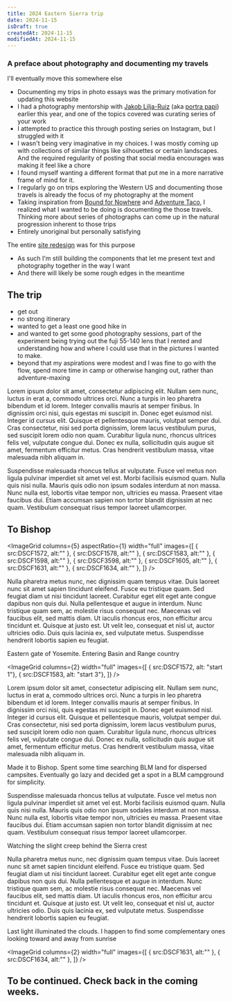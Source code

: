 ```yaml
---
title: 2024 Eastern Sierra trip
date: 2024-11-15
isDraft: true
createdAt: 2024-11-15
modifiedAt: 2024-11-15
---
```



### A preface about photography and documenting my travels

I'll eventually move this somewhere else 
- Documenting my trips in photo essays was the primary motivation for updating this website
- I had a photography mentorship with [Jakob Lilja-Ruiz](https://www.jakoblr.com/) (aka [portra papi](https://www.instagram.com/portra_papi)) earlier this year, and one of the topics covered was curating series of your work
- I attempted to practice this through posting series on Instagram, but I struggled with it
- I wasn't being very imaginative in my choices.  I was mostly coming up with collections of similar things like silhouettes or certain landscapes.  And the required regularity of posting that social media encourages was making it feel like a chore
- I found myself wanting a different format that put me in a more narrative frame of mind for it.  
- I regularly go on trips exploring the Western US and documenting those travels is already the focus of my photography at the moment
- Taking inspiration from [Bound for Nowhere](https://www.boundfornowhere.com/) and [Adventure Taco](https://adventuretaco.com/), I realized what I wanted to be doing is documenting the those travels.  Thinking more about series of photographs can come up in the natural progression inherent to those trips
- Entirely unoriginal but personally satisfying

The entire [site redesign](colophon) was for this purpose
- As such I'm still building the components that let me present text and photography together in the way I want
- And there will likely be some rough edges in the meantime

## The trip

- get out
- no strong itinerary
- wanted to get a least one good hike in 
- and wanted to get some good photography sessions, part of the experiment being trying out the fuji 55-140 lens that I rented and understanding how and where I could use that in the pictures I wanted to make.  
- beyond that my aspirations were modest and I was fine to go with the flow, spend more time in camp or otherwise hanging out, rather than adventure-maxing

Lorem ipsum dolor sit amet, consectetur adipiscing elit. Nullam sem nunc, luctus in erat a, commodo ultrices orci. Nunc a turpis in leo pharetra bibendum et id lorem. Integer convallis mauris at semper finibus. In dignissim orci nisi, quis egestas mi suscipit in. Donec eget euismod nisl. Integer id cursus elit. Quisque et pellentesque mauris, volutpat semper dui. Cras consectetur, nisi sed porta dignissim, lorem lacus vestibulum purus, sed suscipit lorem odio non quam. Curabitur ligula nunc, rhoncus ultrices felis vel, vulputate congue dui. Donec ex nulla, sollicitudin quis augue sit amet, fermentum efficitur metus. Cras hendrerit vestibulum massa, vitae malesuada nibh aliquam in.

Suspendisse malesuada rhoncus tellus at vulputate. Fusce vel metus non ligula pulvinar imperdiet sit amet vel est. Morbi facilisis euismod quam. Nulla quis nisi nulla. Mauris quis odio non ipsum sodales interdum at non massa. Nunc nulla est, lobortis vitae tempor non, ultricies eu massa. Praesent vitae faucibus dui. Etiam accumsan sapien non tortor blandit dignissim at nec quam. Vestibulum consequat risus tempor laoreet ullamcorper.

## To Bishop

<ImageGrid
   columns={5}
   aspectRatio={1}
   width="full"
   images={[
    { src:DSCF1572, alt:"" },
    { src:DSCF1578, alt:"" },
    { src:DSCF1583, alt:"" },
    { src:DSCF1598, alt:"" },
    { src:DSCF3598, alt:"" },
    { src:DSCF1605, alt:"" },
    { src:DSCF1631, alt:"" },
    { src:DSCF1634, alt:"" },
   ]}
/>

Nulla pharetra metus nunc, nec dignissim quam tempus vitae. Duis laoreet nunc sit amet sapien tincidunt eleifend. Fusce eu tristique quam. Sed feugiat diam ut nisi tincidunt laoreet. Curabitur eget elit eget ante congue dapibus non quis dui. Nulla pellentesque et augue in interdum. Nunc tristique quam sem, ac molestie risus consequat nec. Maecenas vel faucibus elit, sed mattis diam. Ut iaculis rhoncus eros, non efficitur arcu tincidunt et. Quisque at justo est. Ut velit leo, consequat et nisl ut, auctor ultricies odio. Duis quis lacinia ex, sed vulputate metus. Suspendisse hendrerit lobortis sapien eu feugiat.

Eastern gate of Yosemite.  Entering Basin and Range country

<ImageGrid
   columns={2}
   width="full"
   images={[
	   { src:DSCF1572, alt: "start 1"},
	   { src:DSCF1583, alt: "start 3"},
   ]}
/>

Lorem ipsum dolor sit amet, consectetur adipiscing elit. Nullam sem nunc, luctus in erat a, commodo ultrices orci. Nunc a turpis in leo pharetra bibendum et id lorem. Integer convallis mauris at semper finibus. In dignissim orci nisi, quis egestas mi suscipit in. Donec eget euismod nisl. Integer id cursus elit. Quisque et pellentesque mauris, volutpat semper dui. Cras consectetur, nisi sed porta dignissim, lorem lacus vestibulum purus, sed suscipit lorem odio non quam. Curabitur ligula nunc, rhoncus ultrices felis vel, vulputate congue dui. Donec ex nulla, sollicitudin quis augue sit amet, fermentum efficitur metus. Cras hendrerit vestibulum massa, vitae malesuada nibh aliquam in.

Made it to Bishop.  Spent some time searching BLM land for dispersed campsites.  Eventually go lazy and decided get a spot in a BLM campground for simplicity.

<BasicImage src={DSCF1598} alt="" />

Suspendisse malesuada rhoncus tellus at vulputate. Fusce vel metus non ligula pulvinar imperdiet sit amet vel est. Morbi facilisis euismod quam. Nulla quis nisi nulla. Mauris quis odio non ipsum sodales interdum at non massa. Nunc nulla est, lobortis vitae tempor non, ultricies eu massa. Praesent vitae faucibus dui. Etiam accumsan sapien non tortor blandit dignissim at nec quam. Vestibulum consequat risus tempor laoreet ullamcorper.

Watching the slight creep behind the Sierra crest

<BasicImage src={DSCF1605} alt="" />

Nulla pharetra metus nunc, nec dignissim quam tempus vitae. Duis laoreet nunc sit amet sapien tincidunt eleifend. Fusce eu tristique quam. Sed feugiat diam ut nisi tincidunt laoreet. Curabitur eget elit eget ante congue dapibus non quis dui. Nulla pellentesque et augue in interdum. Nunc tristique quam sem, ac molestie risus consequat nec. Maecenas vel faucibus elit, sed mattis diam. Ut iaculis rhoncus eros, non efficitur arcu tincidunt et. Quisque at justo est. Ut velit leo, consequat et nisl ut, auctor ultricies odio. Duis quis lacinia ex, sed vulputate metus. Suspendisse hendrerit lobortis sapien eu feugiat.


Last light illuminated the clouds.  I happen to find some complementary ones looking toward and away from sunrise

<ImageGrid
   columns={2}
   width="full"
   images={[
    { src:DSCF1631, alt:"" },
    { src:DSCF1634, alt:"" },
   ]}
/>

## To be continued.  Check back in the coming weeks.
